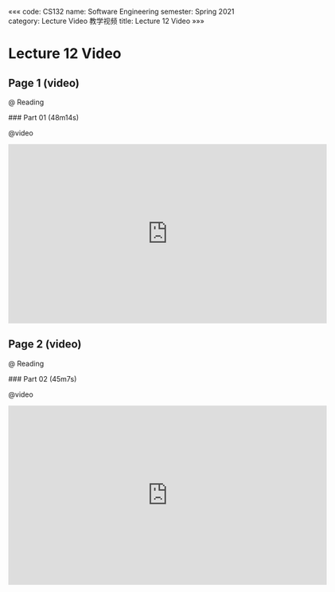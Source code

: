 «««
code: CS132
name: Software Engineering
semester: Spring 2021
category: Lecture Video 教学视频
title: Lecture 12 Video
»»»

# Lecture 12 Video

## Page 1 (video)

@ Reading

<div class="markdown-body">
### Part 01 (48m14s)
</div>

@video

<iframe src="https://watchsb.com/e/ouwy34h917qo.html" frameborder=0 marginwidth=0 marginheight=0 scrolling=no width=640 height=360 allowfullscreen></iframe>


## Page 2 (video)

@ Reading

<div class="markdown-body">
### Part 02 (45m7s)
</div>

@video

<iframe src="https://watchsb.com/e/sr0fjn9qe19c.html" frameborder=0 marginwidth=0 marginheight=0 scrolling=no width=640 height=360 allowfullscreen></iframe>


